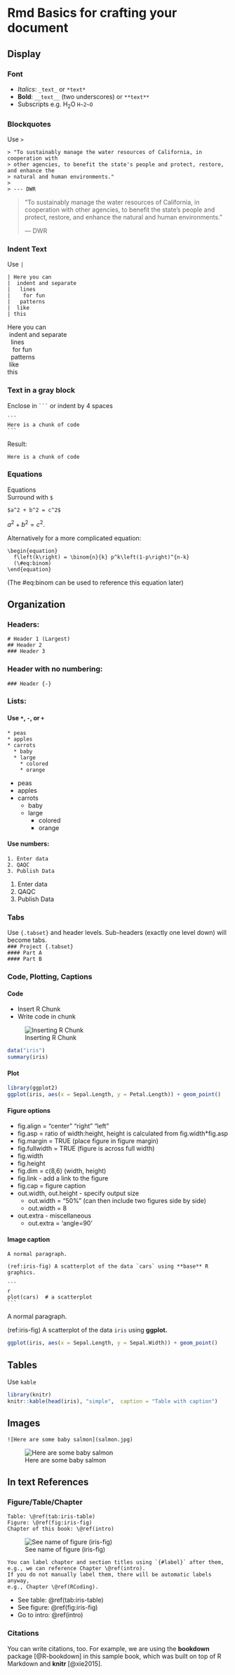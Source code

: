 # Rmd Basics for crafting your document {#RmdTools}

## Display

### Font

* _Italics_: `_text_` or `*text*`
* __Bold__: `__text__` (two underscores) or `**text**`
* Subscripts e.g. H~2~O `H~2~O`

### Blockquotes

Use `>`  

    > "To sustainably manage the water resources of California, in cooperation with 
    > other agencies, to benefit the state's people and protect, restore, and enhance the
    > natural and human environments." 
    > 
    > --- DWR

> "To sustainably manage the water resources of California, in cooperation with other 
> agencies, to benefit the state's people and protect, restore, and 
> enhance the natural and human environments."
> 
> --- DWR  

### Indent Text  

Use `|`  

    | Here you can 
    |  indent and separate 
    |   lines
    |    for fun 
    |   patterns
    |  like
    | this 

| Here you can 
|  indent and separate 
|   lines
|    for fun 
|   patterns
|  like
| this 

### Text in a gray block   
Enclose in ` ``` `  or indent by 4 spaces  

    ``` 
    Here is a chunk of code 
    ```    
Result:  
```
Here is a chunk of code
```

### Equations   
Equations  
Surround with `$`

    $a^2 + b^2 = c^2$  

$a^2 + b^2 = c^2$.


Alternatively for a more complicated equation:   


    \begin{equation} 
      f\left(k\right) = \binom{n}{k} p^k\left(1-p\right)^{n-k}
      (\#eq:binom)
    \end{equation} 


(The \#eq:binom can be used to reference this equation later)


\begin{equation} 
  f\left(k\right) = \binom{n}{k} p^k\left(1-p\right)^{n-k}
  (\#eq:binom)
\end{equation} 
    
## Organization

### Headers: 

`# Header 1 (Largest)`  
`## Header 2`  
`### Header 3`  

### Header with no numbering: {-} 

`### Header {-}`

### Lists: 

#### Use `*`, `-`, or `+`

    * peas
    * apples
    * carrots
      * baby
      * large
        * colored
        * orange

* peas
* apples
* carrots
  * baby
  * large
    * colored
    * orange
    
#### Use numbers:

    1. Enter data
    2. QAQC
    3. Publish Data  

1. Enter data
2. QAQC
3. Publish Data

  
### Tabs {.tabset .tabset-pills}

Use `{.tabset}` and header levels. Sub-headers (exactly one level down) will become tabs.  
` ### Project {.tabset} `   
` #### Part A `  
` #### Part B `  

### Code, Plotting, Captions
#### Code

* Insert R Chunk  
* Write code in chunk

![Inserting R Chunk](Rchunk.jpg)

```r
data("iris")
summary(iris)
```

#### Plot
```r
library(ggplot2)
ggplot(iris, aes(x = Sepal.Length, y = Petal.Length)) + geom_point()
```

#### Figure options
* fig.align = "center" "right" "left"
* fig.asp = ratio of width:height, height is calculated from fig.width*fig.asp
* fig.margin = TRUE (place figure in figure margin)
* fig.fullwidth = TRUE (figure is across full width)
* fig.width
* fig.height
* fig.dim = c(8,6) (width, height)
* fig.link - add a link to the figure
* fig.cap = figure caption
* out.width, out.height - specify output size
  * out.width = "50%" (can then include two figures side by side)
  * out.width = 8
* out.extra - miscellaneous
  * out.extra = 'angle=90'

  


#### Image caption
    A normal paragraph.
    
    (ref:iris-fig) A scatterplot of the data `cars` using **base** R graphics. 
    
    ```
    {r iris-fig, fig.cap='(ref:iris-fig)'}
    plot(cars)  # a scatterplot
    ```
A normal paragraph.

(ref:iris-fig) A scatterplot of the data `iris` using **ggplot.**

```r
ggplot(iris, aes(x = Sepal.Length, y = Sepal.Width)) + geom_point()
```

## Tables

Use `kable`  

```r
library(knitr)
knitr::kable(head(iris), "simple",  caption = "Table with caption")
```

## Images
`![Here are some baby salmon](salmon.jpg)`

![Here are some baby salmon](salmon.jpg)

## In text References
### Figure/Table/Chapter  
    Table: \@ref(tab:iris-table)
    Figure: \@ref(fig:iris-fig)
    Chapter of this book: \@ref(intro)

![See name of figure (iris-fig)](FigureCaption.jpg)

```
You can label chapter and section titles using `{#label}` after them,  
e.g., we can reference Chapter \@ref(intro).   
If you do not manually label them, there will be automatic labels anyway,  
e.g., Chapter \@ref(RCoding).
```

* See table: \@ref(tab:iris-table)  
* See figure: \@ref(fig:iris-fig)  
* Go to intro: \@ref(intro)

### Citations   
You can write citations, too. For example, we are using the **bookdown** package [@R-bookdown] in this sample book, which was built on top of R Markdown and **knitr** [@xie2015].